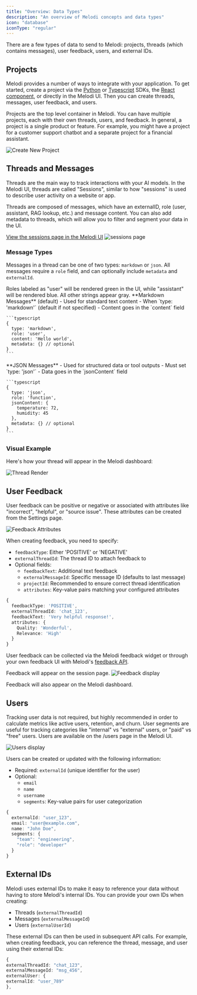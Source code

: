 ```yaml
---
title: "Overview: Data Types"
description: "An overview of Melodi concepts and data types"
icon: "database"
iconType: "regular"
---
```


There are a few types of data to send to Melodi: projects, threads (which contains messages), user feedback, users, and external IDs.

## Projects

Melodi provides a number of ways to integrate with your application. To get started, create a project via the [Python](/integrating-melodi-analytics/python-sdk) or [Typescript](/integrating-melodi-analytics/typescript-sdk) SDKs, the [React component](/integrating-melodi-analytics/react-component), or directly in the Melodi UI. Then you can create threads, messages, user feedback, and users.

Projects are the top level container in Melodi. You can have multiple projects, each with their own threads, users, and feedback. In general, a project is a single product or feature. For example, you might have a project for a customer support chatbot and a separate project for a financial assistant.

![Create New Project](../images/create-new-project.png)

## Threads and Messages

Threads are the main way to track interactions with your AI models. In the Melodi UI, threads are called "Sessions", similar to how "sessions" is used to describe user activity on a website or app.

Threads are composed of messages, which have an externalID, role (user, assistant, RAG lookup, etc.) and message content. You can also add metadata to threads, which will allow you to filter and segment your data in the UI.

[View the sessions page in the Melodi UI](https://app.melodi.fyi/admin/threads)
![sessions page](../images/logged-threads.png)

### Message Types

Messages in a thread can be one of two types: `markdown` or `json`. All messages require a `role` field, and can optionally include `metadata` and `externalId`.

<Tip>
  Roles labeled as "user" will be rendered green in the UI, while "assistant"
  will be rendered blue. All other strings appear gray.
</Tip>

<Tabs>
  <Tab title="Markdown Messages">
    **Markdown Messages** (default)
    - Used for standard text content
    - When `type: 'markdown'` (default if not specified)
    - Content goes in the `content` field

    ```typescript
    {
      type: 'markdown',
      role: 'user',
      content: 'Hello world',
      metadata: {} // optional
    }
    ```

  </Tab>
  <Tab title="JSON Messages">
    **JSON Messages**
    - Used for structured data or tool outputs
    - Must set `type: 'json'`
    - Data goes in the `jsonContent` field

    ```typescript
    {
      type: 'json',
      role: 'function',
      jsonContent: {
        temperature: 72,
        humidity: 45
      },
      metadata: {} // optional
    }
    ```

  </Tab>
</Tabs>

### Visual Example

Here's how your thread will appear in the Melodi dashboard:

![Thread Render](../images/render-thread.png)

## User Feedback

User feedback can be positive or negative or associated with attributes like "incorrect", "helpful", or "source issue". These attributes can be created from the Settings page.

![Feedback Attributes](../images/create-attributes.png)

When creating feedback, you need to specify:

- `feedbackType`: Either 'POSITIVE' or 'NEGATIVE'
- `externalThreadId`: The thread ID to attach feedback to
- Optional fields:
  - `feedbackText`: Additional text feedback
  - `externalMessageId`: Specific message ID (defaults to last message)
  - `projectId`: Recommended to ensure correct thread identification
  - `attributes`: Key-value pairs matching your configured attributes

```typescript
{
  feedbackType: 'POSITIVE',
  externalThreadId: 'chat_123',
  feedbackText: 'Very helpful response!',
  attributes: {
    Quality: 'Wonderful',
    Relevance: 'High'
  }
}
```

User feedback can be collected via the Melodi feedback widget or through your own feedback UI with Melodi's [feedback API](/api-reference/create-feedback).

Feedback will appear on the session page.
![Feedback display](../images/feedback-display.png)

Feedback will also appear on the Melodi dashboard.

## Users

Tracking user data is not required, but highly recommended in order to calculate metrics like active users, retention, and churn. User segments are useful for tracking categories like "internal" vs "external" users, or "paid" vs "free" users. Users are available on the /users page in the Melodi UI.

![Users display](../images/users-display.png)

Users can be created or updated with the following information:

- Required: `externalId` (unique identifier for the user)
- Optional:
  - `email`
  - `name`
  - `username`
  - `segments`: Key-value pairs for user categorization

```typescript
{
  externalId: "user_123",
  email: "user@example.com",
  name: "John Doe",
  segments: {
    "team": "engineering",
    "role": "developer"
  }
}
```

## External IDs

Melodi uses external IDs to make it easy to reference your data without having to store Melodi's internal IDs. You can provide your own IDs when creating:

- Threads (`externalThreadId`)
- Messages (`externalMessageId`)
- Users (`externalUserId`)

These external IDs can then be used in subsequent API calls. For example, when creating feedback, you can reference the thread, message, and user using their external IDs:

```typescript
{
externalThreadId: "chat_123",
externalMessageId: "msg_456",
externalUser: {
externalId: "user_789"
},
```
